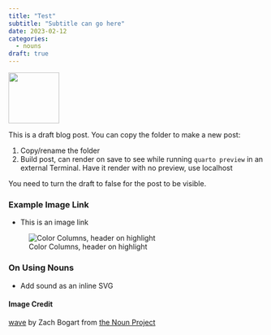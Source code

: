 ```yaml
---
title: "Test"
subtitle: "Subtitle can go here"
date: 2023-02-12
categories:
  - nouns
draft: true
---
```


![](49 - wave.svg){fig-align="center" width="100"}

This is a draft blog post. You can copy the folder to make a new post:

1. Copy/rename the folder
2. Build post, can render on save to see while running `quarto preview` in an external Terminal. Have it render with no preview, use localhost

You need to turn the draft to false for the post to be visible.

### Example Image Link

- This is an image link

![Color Columns, header on highlight](exampleImage.png)

### On Using Nouns

- Add sound as an inline SVG

#### Image Credit

[wave](https://thenounproject.com/icon/wave-4449445/) by Zach Bogart from [the Noun Project](https://thenounproject.com/zachbogart)